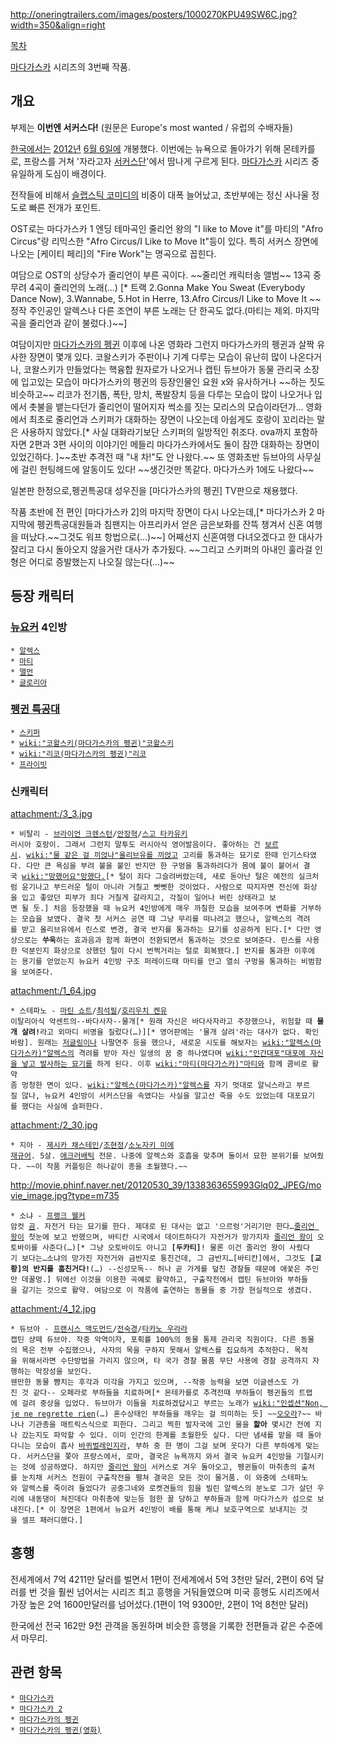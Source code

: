 http://oneringtrailers.com/images/posters/1000270KPU49SW6C.jpg?width=350&align=right


[[목차]]

[[마다가스카]] 시리즈의 3번째 작품.

== 개요 ==

부제는 '''이번엔 서커스다!''' (원문은 Europe's most wanted / 유럽의 수배자들)

[[한국]]에서는 [[2012년]] [[6월 6일]]에 개봉했다. 이번에는 뉴욕으로 돌아가기 위해 몬테카를로, 프랑스를 거쳐 '자라고자 [[서커스]]단'에서 땀나게 구르게 된다. [[마다가스카]] 시리즈 중 유일하게 도심이 배경이다.

전작들에 비해서 [[슬랩스틱 코미디]]의 비중이 대폭 늘어났고, 초반부에는 정신 사나울 정도로 빠른 전개가 포인트.


OST로는 마다가스카 1 엔딩 테마곡인 줄리언 왕의 "I like to Move it"를 마티의 "Afro Circus"랑 리믹스한 "Afro Circus/I Like to Move It"등이 있다. 특히 서커스 장면에 나오는 [케이티 페리]의 "Fire Work"는 명곡으로 꼽힌다.

여담으로 OST의 상당수가 줄리언이 부른 곡이다. ~~줄리언 캐릭터송 앨범~~ 13곡 중 무려 4곡이 줄리언의 노래(...) [* 트랙 2.Gonna Make You Sweat (Everybody Dance Now), 3.Wannabe, 5.Hot in Herre, 13.Afro Circus/I Like to Move It ~~정작 주인공인 알렉스나 다른 조연이 부른 노래는 단 한곡도 없다.(마티는 제외. 마지막 곡을 줄리언과 같이 불렀다.)~~]

{{{#!html
<iframe width="640" height="360" src="//www.youtube.com/embed/vDFgIbHJpdc?list=PL3m5qREasgOo_gCcGVvi6aKCDCML_7VJm" frameborder="0" allowfullscreen></iframe>
}}}

여담이지만 [[마다가스카의 펭귄]] 이후에 나온 영화라 그런지 마다가스카의 펭귄과 살짝 유사한 장면이 몇개 있다. 코왈스키가 주판이나 기계 다루는 모습이 유난히 많이 나온다거나, 코왈스키가 만들었다는 핵융합 원자로가 나오거나 캡틴 듀브아가 동물 관리국 소장에 입고있는 모습이 마다가스카의 펭귄의 등장인물인 요원 x와 유사하거나 ~~하는 짓도 비슷하고~~ 리코가 전기톱, 폭탄, 망치, 폭발장치 등을 다루는 모습이 많이 나오거나 입에서 촛불을 뱉는다던가 줄리언이 떨어지자 썩소를 짓는 모리스의 모습이라던가… 영화에서 최초로 줄리언과 스키퍼가 대화하는 장면이 나오는데 아쉽게도 호랑이 꼬리라는 말은 사용하지 않았다.[* 사실 대화라기보단 스키퍼의 일방적인 취조다. ova까지 포함하자면 2편과 3편 사이의 이야기인 메들리 마다가스카에서도 둘이 잠깐 대화하는 장면이 있었긴하다. ]~~초반 추격전 때 "내 차!"도 안 나왔다.~~ 또 영화초반 듀브아의 사무실에 걸린 헌팅헤드에 알동이도 있다! ~~생긴것만 똑같다. 마다가스카 1에도 나왔다~~

일본판 한정으로,펭귄특공대 성우진을 [마다가스카의 펭귄] TV판으로 채용했다.

작품 초반에 전 편인 [마다가스카 2]의 마지막 장면이 다시 나오는데,[* 마다가스카 2 마지막에 펭귄특공대원들과 침팬지는 아프리카서 얻은 금은보화를 잔뜩 챙겨서 신혼 여행을 떠났다.~~그것도 워프 항법으로(...)~~] 어째선지 신혼여행 다녀오겠다고 한 대사가 잘리고 다시 돌아오지 않을거란 대사가 추가됬다. ~~그리고 스키퍼의 아내인 훌라걸 인형은 어디로 증발했는지 나오질 않는다(...)~~


== 등장 캐릭터 ==
=== [[뉴요커]] 4인방 ===
 * [[알렉스(마다가스카)|알렉스]] 
 * [[마티(마다가스카)|마티]]
 * [[맬먼]]
 * [[글로리아(마다가스카)|글로리아]]

=== [[펭귄 특공대]] ===
 * [[스키퍼]]
 * [[wiki:"코왈스키(마다가스카의 펭귄)"코왈스키]]
 * [[wiki:"리코(마다가스카의 펭귄)"리코]]
 * [[프라이빗]]

=== 신캐릭터 ===
attachment:/3_3.jpg
 * 비탈리 - [[브라이언 크렌스턴]]/[[안장혁]]/[[스고 타카유키]]
 러시아 호랑이. 그래서 그런지 말투도 러시아식 영어발음이다. 좋아하는 건 [[보르시]]. [[wiki:"물 같은 걸 끼얹나"올리브유를 끼얹고]] 고리를 통과하는 묘기로 한때 인기스타였다. 다만 큰 욕심을 부려 불을 붙인 반지만 한 구멍을 통과하려다가 몸에 불이 붙어서 결국 [[wiki:"망했어요"망했다.]][* 털이 죄다 그슬려버렸는데, 새로 돋아난 털은 예전의 실크처럼 윤기나고 부드러운 털이 아니라 거칠고 뻣뻣한 것이었다. 사람으로 따지자면 전신에 화상을 입고 좋았던 피부가 죄다 거칠게 갈라지고, 각질이 일어나 버린 상태라고 보면 될 듯.] 처음 등장했을 때 뉴요커 4인방에게 매우 까칠한 모습을 보여주며 변화를 거부하는 모습을 보였다. 결국 첫 서커스 공연 때 그냥 무리를 떠나려고 했으나, 알렉스의 격려를 받고 올리브유에서 린스로 변경, 결국 반지를 통과하는 묘기를 성공하게 된다.[* 다만 영상으로는 '''쑤욱'''하는 효과음과 함께 화면이 전환되면서 통과하는 것으로 보여준다. 린스를 사용한 덕분인지 화상으로 상했던 털이 다시 번쩍거리는 털로 회복됐다.] 반지를 통과한 이후에는 용기를 얻었는지 뉴요커 4인방 구조 퍼레이드때 마티를 안고 열쇠 구멍을 통과하는 비범함을 보여준다.

attachment:/1_64.jpg
 * 스테파노 - [[마틴 쇼트]]/[[최석필]]/[[호리우치 켄유]]
 이탈리아식 악센트의--바다사자--물개[* 원래 자신은 바다사자라고 주장했으나, 위험할 때 '''물개 살려!'''라고 외마디 비명을 질렀다(…)][* 영어판에는 '물개 살려'라는 대사가 없다. 확인바람]. 원래는 [[저글링]]이나 나팔연주 등을 했으나, 새로운 시도를 해보자는 [[wiki:"알렉스(마다가스카)"알렉스]]의 격려를 받아 자신 일생의 꿈 중 하나였다며 [[wiki:"인간대포"대포에 자신을 넣고 발사하는 묘기]]를 하게 된다. 이후 [[wiki:"마티(마다가스카)"마티]]와 함께 콤비로 활약
 좀 멍청한 면이 있다. [[wiki:"알렉스(마다가스카)"알렉스]]를 자기 멋대로 알닉스라고 부르질 않나, 뉴요커 4인방이 서커스단을 속였다는 사실을 알고선 죽을 수도 있었는데 대포묘기를 했다는 사실에 슬퍼한다.

attachment:/2_30.jpg
 * 지아 - [[제시카 채스테인]]/[[조현정]]/[[소노자키 미에]]
 [[재규어]]. 5살. [[애크러배틱]] 전문. 나중에 알렉스와 호흡을 맞추며 둘이서 묘한 분위기를 보여줬다. ~~이 작품 커플링은 하나같이 종을 초월했다.~~

http://movie.phinf.naver.net/20120530_39/1338363655993Glq02_JPEG/movie_image.jpg?type=m735
 * 소냐 - [[프랭크 웰커]]
 암컷 [[곰]]. 자전거 타는 묘기를 한다. 제대로 된 대사는 없고 '으르렁'거리기만 한다…[[줄리언 왕]]이 첫눈에 보고 반했으며, 바티칸 시국에서 데이트하다가 자전거가 망가지자 [[줄리언 왕]]이 오토바이를 사준다(…)[* 그냥 오토바이도 아니고 '''[두카티]'''! 물론 이건 줄리언 왕이 사줬다기 보다는…소냐의 망가진 자전거와 금반지로 퉁친건데, 그 금반지…[바티칸]에서, 그것도 '''[교황]의 반지를 훔친거다!'''(…) --신성모독-- 허나 곧 가게를 덮친 경찰들 때문에 애꿎은 주인만 데꿀멍.] 뒤에선 이것을 이용한 곡예로 활약하고, 구출작전에서 캡틴 듀브아와 부하들을 갈기는 것으로 활약. 여담으로 이 작품에 출연하는 동물들 중 가장 현실적으로 생겼다.

attachment:/4_12.jpg
 * 듀브아 - [[프랜시스 맥도먼드]]/[[전숙경]]/[[타카노 우라라]]
 캡틴 샹떼 듀브아. 작중 악역이자, 포획률 100%의 동물 통제 관리국 직원이다. 다른 동물의 목은 전부 수집했으나, 사자의 목을 구하지 못해서 알렉스를 집요하게 추적한다. 목적을 위해서라면 수단방법을 가리지 않으며, 타 국가 경찰 물품 무단 사용에 경찰 공격까지 자행하는 막장성을 보인다.
 웬만한 동물 뺨치는 후각과 미각을 가지고 있으며, --작중 능력을 보면 이글센스도 가진 것 같다-- 오페라로 부하들을 치료하며[* 몬테카를로 추격전때 부하들이 펭귄들의 트랩에 걸려 중상을 입었다. 듀브아가 이들을 치료하겠답시고 부르는 노래가 [[wiki:"인셉션"Non, je ne regrette rien]](…) 혼수상태인 부하들을 깨우는 걸 의미하는 듯] ~~[[오오라]]?~~ 바나나 기관총을 매트릭스식으로 피한다. 그리고 찍힌 발자국에 고인 물을 '''핥아''' 몇시간 전에 지나 갔는지도 파악할 수 있다. 이미 인간의 한계를 초월한듯 싶다. 다만 냄새를 맡을 때 돌아다니는 모습이 흡사 [[바퀴벌레]]인지라, 부하 중 한 명이 그걸 보며 웃다가 다른 부하에게 맞는다. 서커스단을 쫓아 프랑스에서, 로마, 결국은 뉴욕까지 와서 결국 뉴요커 4인방을 기절시키는 것에 성공하였다. 하지만 [[줄리언 왕]]이 서커스로 겨우 돌아오고, 펭귄들이 마취총의 출처를 눈치채 서커스 전원이 구출작전을 펼쳐 결국은 모든 것이 물거품. 이 와중에 스테파노와 알렉스를 죽이려 들었다가 공중그네와 로켓견들의 힘을 빌린 알렉스의 분노로 그가 살던 우리에 내동댕이 쳐진데다 마취총에 맞는등 험한 꼴 당하고 부하들과 함께 마다가스카 섬으로 보내진다.[* 이 장면은 1편에서 뉴요커 4인방이 배를 통해 케냐 보호구역으로 보내지는 것을 셀프 패러디했다.]

== 흥행 ==
전세계에서 7억 4211만 달러를 벌면서 1편이 전세계에서 5억 3천만 달러, 2편이 6억 달러를 번 것을 훨씬 넘어서는 시리즈 최고 흥행을 거둬들였으며 미국 흥행도 시리즈에서 가장 높은 2억 1600만달러를 넘어섰다.(1편이 1억 9300만, 2편이 1억 8천만 달러) 

한국에선 전국 162만 9천 관객을 동원하며 비슷한 흥행을 기록한 전편들과 같은 수준에서 마무리.

== 관련 항목 ==
 * [[마다가스카]]
 * [[마다가스카 2]]
 * [[마다가스카의 펭귄]]
 * [[마다가스카의 펭귄(영화)]]
